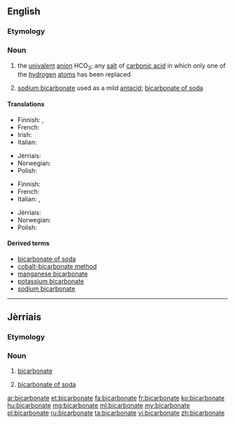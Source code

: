 ==English==

===Etymology===
{{prefix|bi|carbonate}}

===Noun===
{{wikipedia}}
{{en-noun}}

# {{chemistry}} the [[univalent]] [[anion]] HCO<sub>3</sub>; any [[salt]] of [[carbonic acid]] in which only one of the [[hydrogen]] [[atom]]s has been replaced
# [[sodium bicarbonate]] used as a mild [[antacid]]; [[bicarbonate of soda]]

====Translations====
{{trans-top|chemistry}}
* Finnish: {{t+|fi|vetykarbonaatti}},  {{t+|fi|bikarbonaatti}}
* French: {{t+|fr|bicarbonate|m}}
* Irish: {{t-|ga|décharbónáit|f}}
* Italian: {{t+|it|bicarbonato|m}}
{{trans-mid}}
* Jèrriais: {{tø|roa-jer|bicarbonate|m}}
* Norwegian: {{t-|no|hydrogenkarbonat|n}}
* Polish: {{t-|pl|wodorowęglan|m}}
{{trans-bottom}}

{{trans-top|of soda}}
* Finnish: {{t+|fi|ruokasooda}}
* French: {{t+|fr|bicarbonate|m}}
* Italian: {{t-|it|bicarbonato di sodio|m}}, {{t+|it|bicarbonato|m}}
{{trans-mid}}
* Jèrriais: {{tø|roa-jer|bicarbonate|m}}
* Norwegian: {{t-|no|natron|n}}
* Polish: {{t-|pl|soda oczyszczona|f}}
{{trans-bottom}}

====Derived terms====
* [[bicarbonate of soda]]
* [[cobalt-bicarbonate method]]
* [[manganese bicarbonate]]
* [[potassium bicarbonate]]
* [[sodium bicarbonate]]

----

==Jèrriais==

===Etymology===
{{rfe|lang=roa-jer}}

===Noun===
{{roa-jer-noun|m}}

# {{chemistry|lang=roa-jer}} [[#English|bicarbonate]]
# [[bicarbonate of soda]]

[[ar:bicarbonate]]
[[et:bicarbonate]]
[[fa:bicarbonate]]
[[fr:bicarbonate]]
[[ko:bicarbonate]]
[[hu:bicarbonate]]
[[mg:bicarbonate]]
[[ml:bicarbonate]]
[[my:bicarbonate]]
[[pl:bicarbonate]]
[[ru:bicarbonate]]
[[ta:bicarbonate]]
[[vi:bicarbonate]]
[[zh:bicarbonate]]